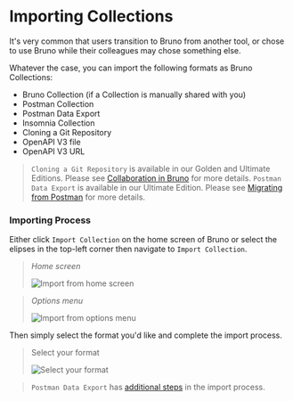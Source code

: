 # Importing Collections

It's very common that users transition to Bruno from another tool, or chose to use Bruno while their colleagues may chose something else.

Whatever the case, you can import the following formats as Bruno Collections:

- Bruno Collection (if a Collection is manually shared with you)
- Postman Collection
- Postman Data Export
- Insomnia Collection
- Cloning a Git Repository
- OpenAPI V3 file
- OpenAPI V3 URL

> `Cloning a Git Repository` is available in our Golden and Ultimate Editions. Please see [Collaboration in Bruno](https://docs.usebruno.com/git-integration/overview) for more details.
> `Postman Data Export` is available in our Ultimate Edition. Please see [Migrating from Postman](https://docs.usebruno.com/get-started/import-export-data/postman-migration) for more details.

### Importing Process

Either click `Import Collection` on the home screen of Bruno or select the elipses in the top-left corner then navigate to `Import Collection`.

> _Home screen_
>
> ![Import from home screen](/screenshots/get-started/import-export/import_collection/import_collection_option.webp)

> _Options menu_
>
> ![Import from options menu](/screenshots/get-started/import-export/import_collection/import_collection_main_menu.webp)

Then simply select the format you'd like and complete the import process.

> Select your format
>
> ![Select your format](/screenshots/get-started/import-export/import_collection/import_options.webp)

> `Postman Data Export` has [additional steps](https://docs.usebruno.com/get-started/import-export-data/postman-migration) in the import process.
